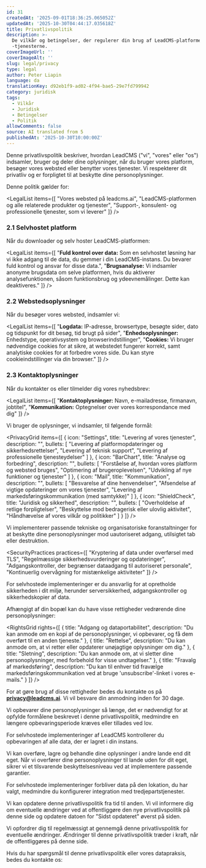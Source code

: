 ```yaml
---
id: 31
createdAt: '2025-09-01T18:36:25.065052Z'
updatedAt: '2025-10-30T04:44:17.035618Z'
title: Privatlivspolitik
description: >-
  De vilkår og betingelser, der regulerer din brug af LeadCMS-platformen og
  -tjenesterne.
coverImageUrl: ''
coverImageAlt: ''
slug: legal/privacy
type: legal
author: Peter Liapin
language: da
translationKey: d92eb1f9-ad02-4f94-bae5-29e7fd799942
category: juridisk
tags:
  - Vilkår
  - Juridisk
  - Betingelser
  - Politik
allowComments: false
source: AI translated from 5
publishedAt: '2025-10-30T10:00:00Z'
---
```


<LegalSection title="1. Introduktion">

Denne privatlivspolitik beskriver, hvordan LeadCMS ("vi", "vores" eller "os") indsamler, bruger og deler dine oplysninger, når du bruger vores platform, besøger vores websted eller benytter vores tjenester. Vi respekterer dit privatliv og er forpligtet til at beskytte dine personoplysninger.

Denne politik gælder for:

<LegalList items={[
  "Vores websted på leadcms.ai",
  "LeadCMS-platformen og alle relaterede produkter og tjenester",
  "Support-, konsulent- og professionelle tjenester, som vi leverer"
]} />

</LegalSection>

<LegalSection title="2. Oplysninger, vi indsamler">

### 2.1 Selvhostet platform

Når du downloader og selv hoster LeadCMS-platformen:

<LegalList items={[
  "<strong>Fuld kontrol over data:</strong> Som en selvhostet løsning har vi ikke adgang til de data, du gemmer i din LeadCMS-instans. Du bevarer fuld kontrol og ansvar for disse data.",
  "<strong>Brugsanalyse:</strong> Vi indsamler anonyme brugsdata om selve platformen, hvis du aktiverer analysefunktionen, såsom funktionsbrug og ydeevnemålinger. Dette kan deaktiveres."
]} />

### 2.2 Webstedsoplysninger

Når du besøger vores websted, indsamler vi:

<LegalList items={[
  "<strong>Logdata:</strong> IP-adresse, browsertype, besøgte sider, dato og tidspunkt for dit besøg, tid brugt på sider",
  "<strong>Enhedsoplysninger:</strong> Enhedstype, operativsystem og browserindstillinger",
  "<strong>Cookies:</strong> Vi bruger nødvendige cookies for at sikre, at webstedet fungerer korrekt, samt analytiske cookies for at forbedre vores side. Du kan styre cookieindstillinger via din browser."
]} />

### 2.3 Kontaktoplysninger

Når du kontakter os eller tilmelder dig vores nyhedsbrev:

<LegalList items={[
  "<strong>Kontaktoplysninger:</strong> Navn, e-mailadresse, firmanavn, jobtitel",
  "<strong>Kommunikation:</strong> Optegnelser over vores korrespondance med dig"
]} />

</LegalSection>

<LegalSection title="3. Hvordan vi bruger dine oplysninger">

Vi bruger de oplysninger, vi indsamler, til følgende formål:

<PrivacyGrid items={[
  {
    icon: "Settings",
    title: "Levering af vores tjenester",
    description: "",
    bullets: [
      "Levering af platformopdateringer og sikkerhedsrettelser",
      "Levering af teknisk support",
      "Levering af professionelle tjenesteydelser"
    ]
  },
  {
    icon: "BarChart",
    title: "Analyse og forbedring",
    description: "",
    bullets: [
      "Forståelse af, hvordan vores platform og websted bruges",
      "Optimering af brugeroplevelsen",
      "Udvikling af nye funktioner og tjenester"
    ]
  },
  {
    icon: "Mail",
    title: "Kommunikation",
    description: "",
    bullets: [
      "Besvarelse af dine henvendelser",
      "Afsendelse af vigtige opdateringer om vores tjenester",
      "Levering af markedsføringskommunikation (med samtykke)"
    ]
  },
  {
    icon: "ShieldCheck",
    title: "Juridisk og sikkerhed",
    description: "",
    bullets: [
      "Overholdelse af retlige forpligtelser",
      "Beskyttelse mod bedragerisk eller ulovlig aktivitet",
      "Håndhævelse af vores vilkår og politikker"
    ]
  }
]} />

</LegalSection>

<LegalSection title="4. Datasikkerhed">

Vi implementerer passende tekniske og organisatoriske foranstaltninger for at beskytte dine personoplysninger mod uautoriseret adgang, utilsigtet tab eller destruktion.

<SecurityPractices practices={[
  "Kryptering af data under overførsel med TLS",
  "Regelmæssige sikkerhedsvurderinger og opdateringer",
  "Adgangskontroller, der begrænser dataadgang til autoriseret personale",
  "Kontinuerlig overvågning for mistænkelige aktiviteter"
]} />

For selvhostede implementeringer er du ansvarlig for at opretholde sikkerheden i dit miljø, herunder serversikkerhed, adgangskontroller og sikkerhedskopier af data.

</LegalSection>

<LegalSection title="5. Dine rettigheder og valg">

Afhængigt af din bopæl kan du have visse rettigheder vedrørende dine personoplysninger:

<RightsGrid rights={[
  {
    title: "Adgang og dataportabilitet",
    description: "Du kan anmode om en kopi af de personoplysninger, vi opbevarer, og få dem overført til en anden tjeneste."
  },
  {
    title: "Rettelse",
    description: "Du kan anmode om, at vi retter eller opdaterer unøjagtige oplysninger om dig."
  },
  {
    title: "Sletning",
    description: "Du kan anmode om, at vi sletter dine personoplysninger, med forbehold for visse undtagelser."
  },
  {
    title: "Fravalg af markedsføring",
    description: "Du kan til enhver tid fravælge markedsføringskommunikation ved at bruge 'unsubscribe'-linket i vores e-mails."
  }
]} />

For at gøre brug af disse rettigheder bedes du kontakte os på **privacy@leadcms.ai**. Vi vil besvare din anmodning inden for 30 dage.

</LegalSection>

<LegalSection title="6. Opbevaring af data">

Vi opbevarer dine personoplysninger så længe, det er nødvendigt for at opfylde formålene beskrevet i denne privatlivspolitik, medmindre en længere opbevaringsperiode kræves eller tillades ved lov.

For selvhostede implementeringer af LeadCMS kontrollerer du opbevaringen af alle data, der er lagret i din instans.

</LegalSection>

<LegalSection title="7. Internationale dataoverførsler">

Vi kan overføre, lagre og behandle dine oplysninger i andre lande end dit eget. Når vi overfører dine personoplysninger til lande uden for dit eget, sikrer vi et tilsvarende beskyttelsesniveau ved at implementere passende garantier.

For selvhostede implementeringer forbliver data på den lokation, du har valgt, medmindre du konfigurerer integration med tredjepartstjenester.

</LegalSection>

<LegalSection title="8. Ændringer i denne politik">

Vi kan opdatere denne privatlivspolitik fra tid til anden. Vi vil informere dig om eventuelle ændringer ved at offentliggøre den nye privatlivspolitik på denne side og opdatere datoen for "Sidst opdateret" øverst på siden.

Vi opfordrer dig til regelmæssigt at gennemgå denne privatlivspolitik for eventuelle ændringer. Ændringer til denne privatlivspolitik træder i kraft, når de offentliggøres på denne side.

</LegalSection>

<LegalSection title="9. Kontakt os">

Hvis du har spørgsmål til denne privatlivspolitik eller vores datapraksis, bedes du kontakte os:

<ContactInfo type="email" value="privacy@leadcms.ai" label="E-mail" />

</LegalSection>
